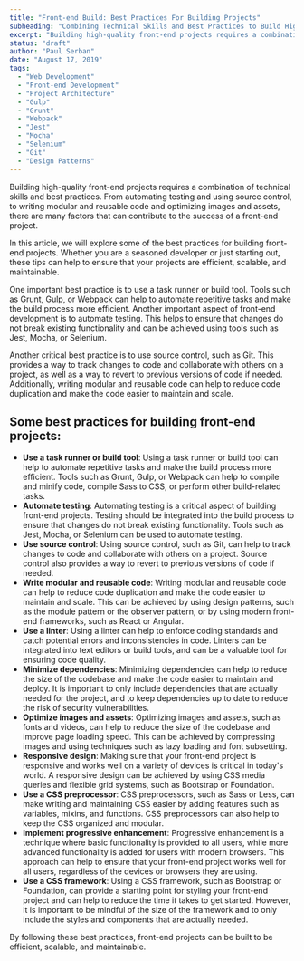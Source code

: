 ```yaml
---
title: "Front-end Build: Best Practices For Building Projects"
subheading: "Combining Technical Skills and Best Practices to Build High-quality Projects"
excerpt: "Building high-quality front-end projects requires a combination of technical skills and best practices. From automating testing and using source control, to writing modular and reusable code and optimizing images and assets, there are many factors that can contribute to the success of a front-end project."
status: "draft"
author: "Paul Serban"
date: "August 17, 2019"
tags:
  - "Web Development"
  - "Front-end Development"
  - "Project Architecture"
  - "Gulp"
  - "Grunt"
  - "Webpack"
  - "Jest"
  - "Mocha"
  - "Selenium"
  - "Git"
  - "Design Patterns"
---
```


Building high-quality front-end projects requires a combination of technical skills and best practices. From automating testing and using source control, to writing modular and reusable code and optimizing images and assets, there are many factors that can contribute to the success of a front-end project.

In this article, we will explore some of the best practices for building front-end projects. Whether you are a seasoned developer or just starting out, these tips can help to ensure that your projects are efficient, scalable, and maintainable.

One important best practice is to use a task runner or build tool. Tools such as Grunt, Gulp, or Webpack can help to automate repetitive tasks and make the build process more efficient. Another important aspect of front-end development is to automate testing. This helps to ensure that changes do not break existing functionality and can be achieved using tools such as Jest, Mocha, or Selenium.

Another critical best practice is to use source control, such as Git. This provides a way to track changes to code and collaborate with others on a project, as well as a way to revert to previous versions of code if needed. Additionally, writing modular and reusable code can help to reduce code duplication and make the code easier to maintain and scale.

## Some best practices for building front-end projects:

- **Use a task runner or build tool**: Using a task runner or build tool can help to automate repetitive tasks and make the build process more efficient. Tools such as Grunt, Gulp, or Webpack can help to compile and minify code, compile Sass to CSS, or perform other build-related tasks.
- **Automate testing**: Automating testing is a critical aspect of building front-end projects. Testing should be integrated into the build process to ensure that changes do not break existing functionality. Tools such as Jest, Mocha, or Selenium can be used to automate testing.
- **Use source control**: Using source control, such as Git, can help to track changes to code and collaborate with others on a project. Source control also provides a way to revert to previous versions of code if needed.
- **Write modular and reusable code**: Writing modular and reusable code can help to reduce code duplication and make the code easier to maintain and scale. This can be achieved by using design patterns, such as the module pattern or the observer pattern, or by using modern front-end frameworks, such as React or Angular.
- **Use a linter**: Using a linter can help to enforce coding standards and catch potential errors and inconsistencies in code. Linters can be integrated into text editors or build tools, and can be a valuable tool for ensuring code quality.
- **Minimize dependencies**: Minimizing dependencies can help to reduce the size of the codebase and make the code easier to maintain and deploy. It is important to only include dependencies that are actually needed for the project, and to keep dependencies up to date to reduce the risk of security vulnerabilities.
- **Optimize images and assets**: Optimizing images and assets, such as fonts and videos, can help to reduce the size of the codebase and improve page loading speed. This can be achieved by compressing images and using techniques such as lazy loading and font subsetting.
- **Responsive design**: Making sure that your front-end project is responsive and works well on a variety of devices is critical in today's world. A responsive design can be achieved by using CSS media queries and flexible grid systems, such as Bootstrap or Foundation.
- **Use a CSS preprocessor**: CSS preprocessors, such as Sass or Less, can make writing and maintaining CSS easier by adding features such as variables, mixins, and functions. CSS preprocessors can also help to keep the CSS organized and modular.
- **Implement progressive enhancement**: Progressive enhancement is a technique where basic functionality is provided to all users, while more advanced functionality is added for users with modern browsers. This approach can help to ensure that your front-end project works well for all users, regardless of the devices or browsers they are using.
- **Use a CSS framework**: Using a CSS framework, such as Bootstrap or Foundation, can provide a starting point for styling your front-end project and can help to reduce the time it takes to get started. However, it is important to be mindful of the size of the framework and to only include the styles and components that are actually needed.

By following these best practices, front-end projects can be built to be efficient, scalable, and maintainable.
